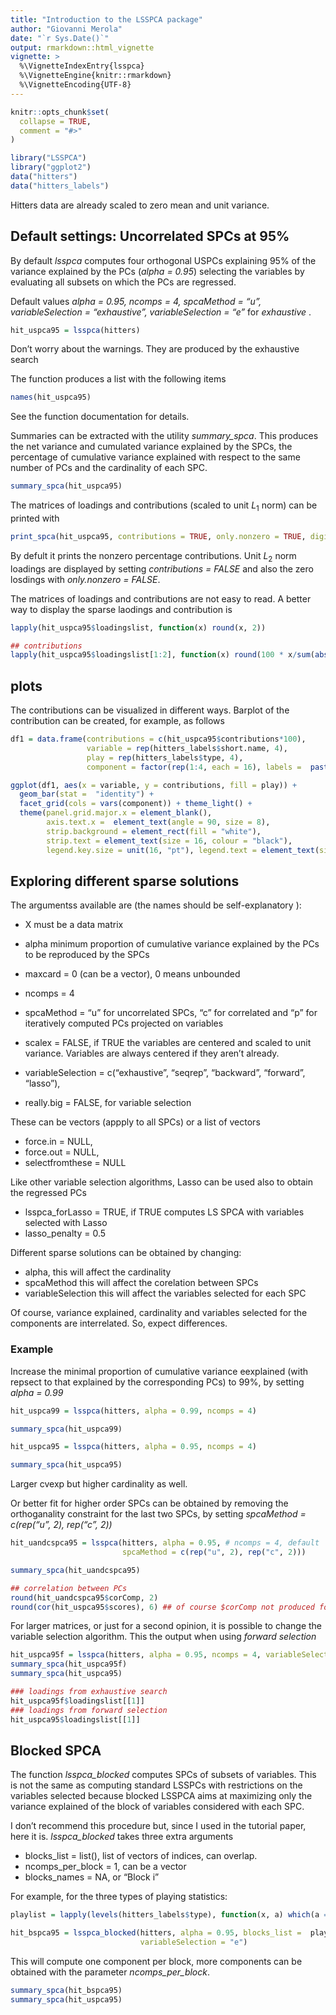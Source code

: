 ```yaml
---
title: "Introduction to the LSSPCA package"
author: "Giovanni Merola"
date: "`r Sys.Date()`"
output: rmarkdown::html_vignette
vignette: >
  %\VignetteIndexEntry{lsspca}
  %\VignetteEngine{knitr::rmarkdown}
  %\VignetteEncoding{UTF-8}
---
```


```r
knitr::opts_chunk$set(
  collapse = TRUE,
  comment = "#>"
)
```

```r
library("LSSPCA")
library("ggplot2")
data("hitters")
data("hitters_labels")
```

Hitters data are already scaled to zero mean and unit variance.

## Default settings: Uncorrelated SPCs at 95%
By default *lsspca* computes four orthogonal USPCs explaining 95% of the variance explained by the PCs (*alpha = 0.95*) selecting the variables by evaluating all subsets on which the PCs are regressed. 

Default values *alpha = 0.95, ncomps = 4,  spcaMethod = "u", variableSelection = "exhaustive",  variableSelection = "e"* for *exhaustive* .

```r
hit_uspca95 = lsspca(hitters)  
```
Don't worry about the warnings. They are produced by the exhaustive search 

The function produces a list with the following items
```r
names(hit_uspca95)
```
See the function documentation for details.

Summaries can be extracted with the utility *summary_spca*. This produces
the net variance and cumulated variance explained by the SPCs, the percentage of cumulative variance explained with respect to the same number of PCs and the cardinality of each SPC.
```r
summary_spca(hit_uspca95)
```
The matrices of loadings and contributions (scaled to unit $L_1$ norm) can be printed with 
```r
print_spca(hit_uspca95, contributions = TRUE, only.nonzero = TRUE, digits = 1, threshold = 0.001, prn = TRUE, rtn = FALSE)
```
By defult it prints the nonzero percentage contributions. Unit $L_2$ norm loadings are displayed by setting *contributions = FALSE* and also the zero losdings with *only.nonzero = FALSE*. 

The matrices of loadings and contributions are not easy to read. 
A better way to display the sparse laodings and contribution is
```r
lapply(hit_uspca95$loadingslist, function(x) round(x, 2))

## contributions 
lapply(hit_uspca95$loadingslist[1:2], function(x) round(100 * x/sum(abs(x)), 1))
```
## plots
The contributions can be visualized in different ways. Barplot of the contribution can be created, for example, as follows
```r
df1 = data.frame(contributions = c(hit_uspca95$contributions*100),
                 variable = rep(hitters_labels$short.name, 4),
                 play = rep(hitters_labels$type, 4), 
                 component = factor(rep(1:4, each = 16), labels =  paste("SPC", 1:4)))

ggplot(df1, aes(x = variable, y = contributions, fill = play)) +
  geom_bar(stat =  "identity") +
  facet_grid(cols = vars(component)) + theme_light() + 
  theme(panel.grid.major.x = element_blank(), 
        axis.text.x =  element_text(angle = 90, size = 8),
        strip.background = element_rect(fill = "white"),
        strip.text = element_text(size = 16, colour = "black"),
        legend.key.size = unit(16, "pt"), legend.text = element_text(size = 16)) 
```
##  Exploring different sparse solutions  

The argumentss available are (the names should be self-explanatory ):

* X must be a data matrix
* alpha minimum proportion of cumulative variance explained by the PCs to be reproduced by the SPCs
* maxcard = 0 (can be a vector), 0 means unbounded
* ncomps = 4
* spcaMethod = "u" for uncorrelated SPCs, "c" for correlated and "p" for iteratively computed PCs projected on variables
* scalex = FALSE, if TRUE the variables are centered and scaled to unit variance.  Variables are always centered if they aren't already. 

* variableSelection = c("exhaustive", "seqrep", "backward", "forward", "lasso"),
* really.big = FALSE, for variable selection

These can be vectors (appply to all SPCs) or a list of vectors

* force.in = NULL, 
* force.out = NULL, 
* selectfromthese = NULL

Like other variable selection algorithms, Lasso can be used also to obtain the regressed PCs

* lsspca_forLasso = TRUE, if TRUE computes LS SPCA with variables selected with Lasso
* lasso_penalty = 0.5

Different sparse solutions can be obtained by changing:

* alpha, this will affect the cardinality
* spcaMethod this will affect the corelation between SPCs 
* variableSelection this will affect the variables selected for each SPC
  
Of course, variance explained, cardinality and variables selected for 
the components are interrelated. So, expect differences.

### Example

Increase the minimal proportion of cumulative variance eexplained (with repsect to that explained by the corresponding PCs) to 99%, by setting *alpha = 0.99*
```r
hit_uspca99 = lsspca(hitters, alpha = 0.99, ncomps = 4)

summary_spca(hit_uspca99)

hit_uspca95 = lsspca(hitters, alpha = 0.95, ncomps = 4)

summary_spca(hit_uspca95)
```
Larger cvexp but higher cardinality as well. 

Or better fit for higher order SPCs can be obtained by removing the orthoganality constraint for the last two SPCs, by setting *spcaMethod = c(rep("u", 2), rep("c", 2))*
```r
hit_uandcspca95 = lsspca(hitters, alpha = 0.95, # ncomps = 4, default
                         spcaMethod = c(rep("u", 2), rep("c", 2)))

summary_spca(hit_uandcspca95)

## correlation between PCs
round(hit_uandcspca95$corComp, 2) 
round(cor(hit_uspca95$scores), 6) ## of course $corComp not produced for USPCs
```

For larger matrices, or just for a second opinion, it is possible to change the variable selection algorithm. This the output when using *forward selection*
```r
hit_uspca95f = lsspca(hitters, alpha = 0.95, ncomps = 4, variableSelection = "f")
summary_spca(hit_uspca95f)
summary_spca(hit_uspca95)

### loadings from exhaustive search
hit_uspca95f$loadingslist[[1]] 
### loadings from forward selection
hit_uspca95$loadingslist[[1]]
```

## Blocked SPCA 

The function *lsspca_blocked* computes SPCs of subsets of variables. This is not the same as computing standard LSSPCs with restrictions on the variables selected because blocked LSSPCA aims at maximizing only the variance explained of the block of variables considered with each SPC.  

I don't recommend this procedure but, since I used in the tutorial paper, here it is. 
*lsspca_blocked*  takes three extra arguments

* blocks_list = list(), list of vectors of indices, can overlap. 
* ncomps_per_block = 1, can be a vector
* blocks_names = NA, or "Block i"


For example, for the three types of playing statistics: 
```r
playlist = lapply(levels(hitters_labels$type), function(x, a) which(a == x), a = hitters_labels$type)

hit_bspca95 = lsspca_blocked(hitters, alpha = 0.95, blocks_list =  playlist,
                             variableSelection = "e")
```
This will compute one component per block, more components can be obtained with the parameter *ncomps_per_block*.

```r

summary_spca(hit_bspca95)
summary_spca(hit_uspca95)
```








